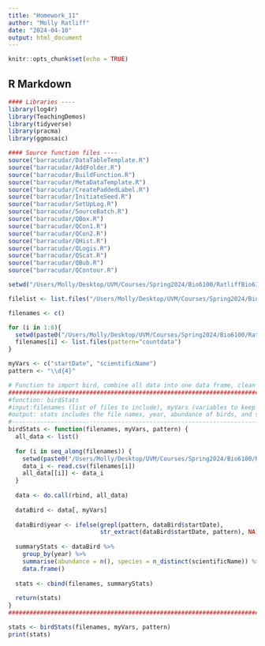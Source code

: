 ```yaml
---
title: "Homework_11"
author: "Molly Ratliff"
date: "2024-04-10"
output: html_document
---
```


```r
knitr::opts_chunk$set(echo = TRUE)
```

## R Markdown
```r
#### Libraries ----
library(log4r)
library(TeachingDemos)
library(tidyverse)
library(pracma)
library(ggmosaic)

#### Source function files ----
source("barracudar/DataTableTemplate.R")
source("barracudar/AddFolder.R")
source("barracudar/BuildFunction.R")
source("barracudar/MetaDataTemplate.R")
source("barracudar/CreatePaddedLabel.R")
source("barracudar/InitiateSeed.R")
source("barracudar/SetUpLog.R")
source("barracudar/SourceBatch.R")
source("barracudar/QBox.R")
source("barracudar/QCon1.R")
source("barracudar/QCon2.R")
source("barracudar/QHist.R")
source("barracudar/QLogis.R")
source("barracudar/QScat.R")
source("barracudar/QBub.R")
source("barracudar/QContour.R")
```


```r
setwd("/Users/Molly/Desktop/UVM/Courses/Spring2024/Bio6100/RatliffBio6100/Homework11")

filelist <- list.files("/Users/Molly/Desktop/UVM/Courses/Spring2024/Bio6100/RatliffBio6100/Homework11/OriginalData")

filenames <- c()

for (i in 1:8){
  setwd(paste0("/Users/Molly/Desktop/UVM/Courses/Spring2024/Bio6100/RatliffBio6100/Homework11/OriginalData","/",filelist[i]))
  filenames[i] <- list.files(pattern="countdata")
}

myVars <- c("startDate", "scientificName")
pattern <- "\\d{4}"
```

```r
# Function to import bird, combine all data into one data frame, clean data, and summarize data
################################################################################################
#function: birdStats
#input:filenames (list of files to include), myVars (variables to keep from the big data set, and pattern (what regular expression to look for to make a new year column)
#output: stats includes the file names, year, abundance of birds, and species richness.  
#------------------------------------------------------------------------------------------------
birdStats <- function(filenames, myVars, pattern) {
  all_data <- list()
  
  for (i in seq_along(filenames)) {
    setwd(paste0("/Users/Molly/Desktop/UVM/Courses/Spring2024/Bio6100/RatliffBio6100/Homework11/OriginalData/", filelist[i]))
    data_i <- read.csv(filenames[i])
    all_data[[i]] <- data_i
  }
  
  data <- do.call(rbind, all_data)
  
  dataBird <- data[, myVars]
  
  dataBird$year <- ifelse(grepl(pattern, dataBird$startDate), 
                          str_extract(dataBird$startDate, pattern), NA)
  
  summaryStats <- dataBird %>%
    group_by(year) %>%
    summarise(abundance = n(), species = n_distinct(scientificName)) %>%
    data.frame()
  
  stats <- cbind(filenames, summaryStats)
  
  return(stats)
}
##################################################################################################

stats <- birdStats(filenames, myVars, pattern)
print(stats)
```